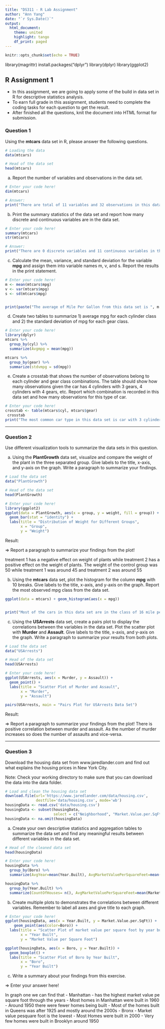```yaml
---
title: "DS311 - R Lab Assignment"
author: "Ann Yang"
date: "`r Sys.Date()`"
output: 
  html_document:
    theme: united
    highlight: tango
    df_print: paged
---
```


```r
knitr::opts_chunk$set(echo = TRUE)
```
library(magrittr)
install.packages("dplyr")
library(dplyr)
library(ggplot2)

## R Assignment 1

* In this assignment, we are going to apply some of the build in data set in R for descriptive statistics analysis.
* To earn full grade in this assignment, students need to complete the coding tasks for each question to get the result.
* After finished all the questions, knit the document into HTML format for submission.

### Question 1

Using the **mtcars** data set in R, please answer the following questions.

```r
# Loading the data
data(mtcars)

# Head of the data set
head(mtcars)
```

a. Report the number of variables and observations in the data set.

```r
# Enter your code here!
dim(mtcars)

# Answer:
print("There are total of 11 variables and 32 observations in this data set.")
```



b. Print the summary statistics of the data set and report how many discrete and continuous variables are in the data set.

```r
# Enter your code here!
summary(mtcars)
str(mtcars)

# Answer:
print("There are 0 discrete variables and 11 continuous variables in this data set.")
```



c. Calculate the mean, variance, and standard deviation for the variable **mpg** and assign them into variable names m, v, and s. Report the results in the print statement.

```r
# Enter your code here!
m <- mean(mtcars$mpg)
v <- var(mtcars$mpg)
s <- sd(mtcars$mpg)


print(paste("The average of Mile Per Gallon from this data set is ", m , " with variance ", v , " and standard deviation", s , "."))
```



d. Create two tables to summarize 1) average mpg for each cylinder class and 2) the standard deviation of mpg for each gear class.

```r
# Enter your code here!
library(dplyr)
mtcars %>% 
  group_by(cyl) %>%
  summarize(Avgmpg = mean(mpg))

mtcars %>% 
  group_by(gear) %>%
  summarize(stdvmpg = sd(mpg))

```



e. Create a crosstab that shows the number of observations belong to each cylinder and gear class combinations. The table should show how many observations given the car has 4 cylinders with 3 gears, 4 cylinders with 4 gears, etc. Report which combination is recorded in this data set and how many observations for this type of car.

```r
# Enter your code here!
crosstab <- table(mtcars$cyl, mtcars$gear)
 crosstab
print("The most common car type in this data set is car with 3 cylinders and 8 gears. There are total of 12 cars belong to this specification in the data set.")
```


*** 

### Question 2

Use different visualization tools to summarize the data sets in this question.

a. Using the **PlantGrowth** data set, visualize and compare the weight of the plant in the three separated group. Give labels to the title, x-axis, and y-axis on the graph. Write a paragraph to summarize your findings.

```r
# Load the data set
data("PlantGrowth")

# Head of the data set
head(PlantGrowth)

# Enter your code here!
library(ggplot2)
ggplot(data = PlantGrowth, aes(x = group, y = weight, fill = group)) +
  geom_bar(stat = "identity") +
  labs(title = "Distribution of Weight for Different Groups",
       x = "Group",
       y = "Weight")

```

Result:

=> Report a paragraph to summarize your findings from the plot!

treatment 1 has a negative effect on weight of plants while treatment 2 has a positive effect on the weight of plants. The weight of the control group was 50 while treatment 1 was around 45 and treatment 2 was around 55

b. Using the **mtcars** data set, plot the histogram for the column **mpg** with 10 breaks. Give labels to the title, x-axis, and y-axis on the graph. Report the most observed mpg class from the data set.

```r

ggplot(data = mtcars) + geom_histogram(aes(x = mpg))


print("Most of the cars in this data set are in the class of 16 mile per gallon.")
```



c. Using the **USArrests** data set, create a pairs plot to display the correlations between the variables in the data set. Plot the scatter plot with **Murder** and **Assault**. Give labels to the title, x-axis, and y-axis on the graph. Write a paragraph to summarize your results from both plots.

```r
# Load the data set
data("USArrests")

# Head of the data set
head(USArrests)

# Enter your code here!
ggplot(USArrests, aes(x = Murder, y = Assault)) +
  geom_point() +
  labs(title = "Scatter Plot of Murder and Assault",
       x = "Murder",
       y = "Assault")

pairs(USArrests, main = "Pairs Plot for USArrests Data Set")


```

Result:

=> Report a paragraph to summarize your findings from the plot!
There is positive correlation between murder and assault. As the number of murder increases so does the number of assaults and vice-versa.


***

### Question 3

Download the housing data set from www.jaredlander.com and find out what explains the housing prices in New York City.

Note: Check your working directory to make sure that you can download the data into the data folder. 

```r
# Load and clean the housing data set 
download.file(url='https://www.jaredlander.com/data/housing.csv',
              destfile='data/housing.csv', mode='wb')
housingData <- read.csv('data/housing.csv')
housingData <- subset(housingData, 
                      select = c("Neighborhood", "Market.Value.per.SqFt", "Boro", "Year.Built"))
housingData <- na.omit(housingData)   
```

a. Create your own descriptive statistics and aggregation tables to summarize the data set and find any meaningful results between different variables in the data set.

```r
# Head of the cleaned data set
head(housingData)

# Enter your code here!
housingData %>% 
  group_by(Boro) %>%
  summarize(AvgYear=mean(Year.Built), AvgMarketValuePerSquareFeet=mean(Market.Value.per.SqFt))

housingData %>% 
  group_by(Year.Built) %>%
  summarize(CountOfHouses= n(), AvgMarketValuePerSquareFeet=mean(Market.Value.per.SqFt))
```

b. Create multiple plots to demonstrates the correlations between different variables. Remember to label all axes and give title to each graph.

```r
# Enter your code here!
ggplot(housingData, aes(x = Year.Built, y = Market.Value.per.SqFt)) +
    geom_point(aes(color=Boro)) +
  labs(title = "Scatter Plot of market value per square foot by year built",
       x = "Year Built",
       y = "Market Value per Square Foot")

ggplot(housingData, aes(x = Boro, y = Year.Built)) +
  geom_boxplot() +
  labs(title = "Scatter Plot of Boro by Year Built",
       x = "Boro",
       y = "Year Built")
```

c. Write a summary about your findings from this exercise.
 
=> Enter your answer here!

In graph one we can find that
  - Manhattan 
    - has the highest market value pe square foot through the years
    - Most homes in Manhattan were built in 1960
  - Around 1950 there were fewer homes being built
  - Most of the homes built in Queens was after 1925 and mostly around the 2000s
  - Bronx
    - Market value pesquare foot is the lowest
    - Most Homes were built in 2000
  - Very few homes were built in Brooklyn around 1950


